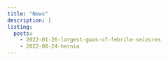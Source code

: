 ```yaml
---
title: "News"
description: |
listing:
  posts:
    - 2022-01-26-largest-gwas-of-febrile-seizures
    - 2022-08-24-hernia
---
```



